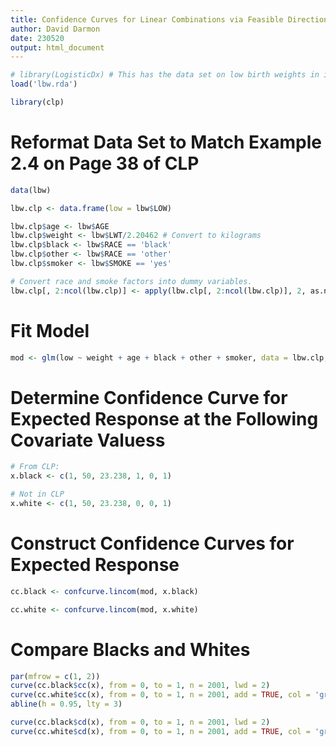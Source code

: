 ```yaml
---
title: Confidence Curves for Linear Combinations via Feasible Direction Optimization
author: David Darmon
date: 230520
output: html_document
---
```


```r
# library(LogisticDx) # This has the data set on low birth weights in infants
load('lbw.rda')
```

```r
library(clp)
```

# Reformat Data Set to Match Example 2.4 on Page 38 of CLP

```r
data(lbw)

lbw.clp <- data.frame(low = lbw$LOW)

lbw.clp$age <- lbw$AGE
lbw.clp$weight <- lbw$LWT/2.20462 # Convert to kilograms
lbw.clp$black <- lbw$RACE == 'black'
lbw.clp$other <- lbw$RACE == 'other'
lbw.clp$smoker <- lbw$SMOKE == 'yes'

# Convert race and smoke factors into dummy variables.
lbw.clp[, 2:ncol(lbw.clp)] <- apply(lbw.clp[, 2:ncol(lbw.clp)], 2, as.numeric)
```

# Fit Model

```r
mod <- glm(low ~ weight + age + black + other + smoker, data = lbw.clp, family = binomial)
```

# Determine Confidence Curve for Expected Response at the Following Covariate Valuess

```r
# From CLP:
x.black <- c(1, 50, 23.238, 1, 0, 1)

# Not in CLP
x.white <- c(1, 50, 23.238, 0, 0, 1)
```

# Construct Confidence Curves for Expected Response

```r
cc.black <- confcurve.lincom(mod, x.black)
```

```r
cc.white <- confcurve.lincom(mod, x.white)
```

# Compare Blacks and Whites

```r
par(mfrow = c(1, 2))
curve(cc.black$cc(x), from = 0, to = 1, n = 2001, lwd = 2)
curve(cc.white$cc(x), from = 0, to = 1, n = 2001, add = TRUE, col = 'grey')
abline(h = 0.95, lty = 3)

curve(cc.black$cd(x), from = 0, to = 1, n = 2001, lwd = 2)
curve(cc.white$cd(x), from = 0, to = 1, n = 2001, add = TRUE, col = 'grey')
```
